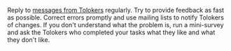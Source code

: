 <Cut title="Low rating for “Communication with the requester”">

Reply to [messages from Tolokers](/docs/guide/messaging) regularly. Try to provide feedback as fast as possible. Correct errors promptly and use mailing lists to notify Tolokers of changes.
If you don't understand what the problem is, run a mini-survey and ask the Tolokers who completed your tasks what they like and what they don't like.

</Cut>
